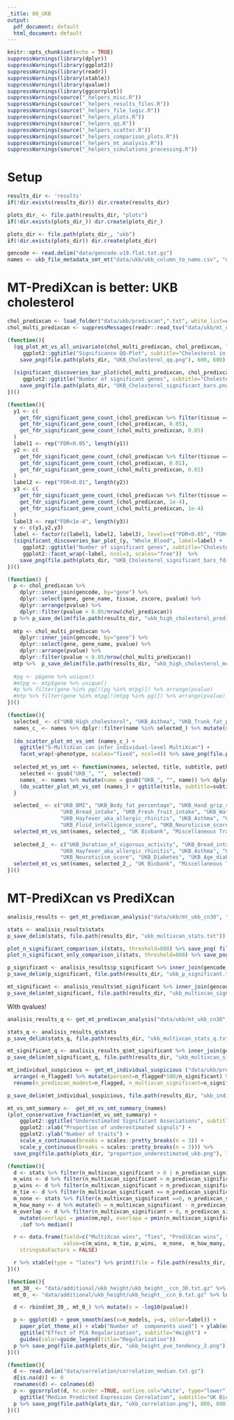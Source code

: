 ```yaml
---
_title: 00_UKB
output:
  pdf_document: default
  html_document: default
---
```


```r
knitr::opts_chunk$set(echo = TRUE)
suppressWarnings(library(dplyr))
suppressWarnings(library(ggplot2))
suppressWarnings(library(readr))
suppressWarnings(library(xtable))
suppressWarnings(library(qvalue))
suppressWarnings(library(ggcorrplot))
suppressWarnings(source("_helpers_misc.R"))
suppressWarnings(source("_helpers_results_files.R"))
suppressWarnings(source("_helpers_file_logic.R"))
suppressWarnings(source("_helpers_plots.R"))
suppressWarnings(source("_helpers_qq.R"))
suppressWarnings(source("_helpers_scatter.R"))
suppressWarnings(source("_helpers_comparison_plots.R"))
suppressWarnings(source("_helpers_mt_analysis.R"))
suppressWarnings(source("_helpers_simulations_processing.R"))
```

# Setup

```r
results_dir <- 'results'
if(!dir.exists(results_dir)) dir.create(results_dir)

plots_dir_ <- file.path(results_dir, "plots")
if(!dir.exists(plots_dir_)) dir.create(plots_dir_)

plots_dir <- file.path(plots_dir_, "ukb")
if(!dir.exists(plots_dir)) dir.create(plots_dir)
```

```r
gencode <- read.delim("data/gencode.v19.flat.txt.gz")
names <- ukb_file_metadata_smt_mt("data/ukb/ukb_column_to_name.csv", "data/ukb/smt_ukb_ccn_30", "data/ukb/mt_ukb_cn30")
```

# MT-PrediXcan is better: UKB cholesterol

```r
chol_predixcan <- load_folder("data/ukb/predixcan",".txt", white_list=c("UKB_High_cholesterol")) %>% rename(tissue=model)
chol_multi_predixcan <- suppressMessages(readr::read_tsv("data/ukb/mt_ukb_cn30/UKB_High_cholesterol_c20002_1536.txt"))
```

```r
(function(){
  (qq_plot_mt_vs_all_univariate(chol_multi_predixcan, chol_predixcan, "Whole_Blood") + 
     ggplot2::ggtitle("Significance QQ-Plot", subtitle="Cholesterol in UK Biobank")) %>%
    save_png(file.path(plots_dir, "UKB_Cholesterol_qq.png"), 600, 600)
  
  (significant_discoveries_bar_plot(chol_multi_predixcan, chol_predixcan, "Whole_Blood") + 
     ggplot2::ggtitle("Number of significant genes", subtitle="Cholesterol in UK Biobank")) %>%
    save_png(file.path(plots_dir, "UKB_Cholesterol_significant_bars.png"), 600, 600)
})()
```

```r
(function(){
  y1 <- c(
    get_fdr_significant_gene_count_(chol_predixcan %>% filter(tissue == "Whole_Blood"), 0.05),
    get_fdr_significant_gene_count_(chol_predixcan, 0.05),
    get_fdr_significant_gene_count_(chol_multi_predixcan, 0.05)
  )
  label1 <- rep("FDR<0.05", length(y1))
  y2 <- c(
    get_fdr_significant_gene_count_(chol_predixcan %>% filter(tissue == "Whole_Blood"), 0.01),
    get_fdr_significant_gene_count_(chol_predixcan, 0.01),
    get_fdr_significant_gene_count_(chol_multi_predixcan, 0.01)
  )
  label2 <- rep("FDR<0.01", length(y2))
  y3 <- c(
    get_fdr_significant_gene_count_(chol_predixcan %>% filter(tissue == "Whole_Blood"), 1e-4),
    get_fdr_significant_gene_count_(chol_predixcan, 1e-4),
    get_fdr_significant_gene_count_(chol_multi_predixcan, 1e-4)
  )
  label3 <- rep("FDR<1e-4", length(y3))
  y <- c(y1,y2,y3)
  label <- factor(c(label1, label2, label3), levels=c("FDR<0.05", "FDR<0.01","FDR<1e-4"))
  (significant_discoveries_bar_plot_(y, "Whole_Blood", label=label) + 
     ggplot2::ggtitle("Number of significant genes", subtitle="Cholesterol in UK Biobank") +
     ggplot2::facet_wrap(~label, ncol=3, scales="free"))  %>%
    save_png(file.path(plots_dir, "UKB_Cholesterol_significant_bars_fdr.png"), 500, 1500)
})()
```

```r
(function() {
  p <- chol_predixcan %>% 
    dplyr::inner_join(gencode, by="gene") %>% 
    dplyr::select(gene, gene_name, tissue, zscore, pvalue) %>%
    dplyr::arrange(pvalue) %>%
    dplyr::filter(pvalue < 0.05/nrow(chol_predixcan))
  p %>% p_save_delim(file.path(results_dir, "ukb_high_cholesterol_predixcan_significant.txt"))
  
  mtp <- chol_multi_predixcan %>% 
    dplyr::inner_join(gencode, by="gene") %>% 
    dplyr::select(gene, gene_name, pvalue) %>%
    dplyr::arrange(pvalue) %>%
    dplyr::filter(pvalue < 0.05/nrow(chol_multi_predixcan))
  mtp %>%  p_save_delim(file.path(results_dir, "ukb_high_cholesterol_multixcan_significant.txt"))
  
  #pg <- p$gene %>% unique()
  #mtpg <- mtp$gene %>% unique()
  #p %>% filter(gene %in% pg[!(pg %in% mtpg)]) %>% arrange(pvalue)
  #mtp %>% filter(gene %in% mtpg[!(mtpg %in% pg)]) %>% arrange(pvalue)
})()
```

```r
(function(){
  selected_ <- c("UKB_High_cholesterol", "UKB_Asthma", "UKB_Trunk_fat_percentage", "UKB_Sleep_duration")
  names_c_ <- names %>% dplyr::filter(name %in% selected_) %>% mutate(name = factor(name, levels=selected_)) %>% arrange(name)
  
  (do_scatter_plot_mt_vs_smt (names_c_) + 
    ggtitle("S-MultiXcan can infer individual-level MultiXcan") + 
    facet_wrap(~phenotype, scales="fixed", ncol=4)) %>% save_png(file.path(plots_dir, "smt_vs_mt_ukb.png"), height=400, width=1100)
  
  selected_mt_vs_smt <- function(names, selected, title, subtitle, path, columns=4) {
    selected <- gsub("UKB_", "",  selected)
    names_ <- names %>% mutate(name = gsub("UKB_", "", name)) %>% dplyr::filter(name %in% selected) %>% mutate(name = factor(name, levels=selected)) %>% arrange(name)
    (do_scatter_plot_mt_vs_smt (names_) + ggtitle(title, subtitle=subtitle) + facet_wrap(~phenotype, scales="free", ncol =columns)) %>% save_png(path, height=1300, width=1300)
  }

  selected_ <- c("UKB_BMI", "UKB_Body_fat_percentage", "UKB_Hand_grip_strength_left", "UKB_Duration_of_vigorous_activity",
                 "UKB_Bread_intake", "UKB_Fresh_fruit_intake", "UKB_Water_intake", "UKB_Forced_vital_capacity_Best_measure",
                 "UKB_Hayfever_aka_allergic_rhinitis", "UKB_Asthma", "UKB_Age_asthma_diagnosed", "UKB_Eczema_aka_dermatitis",
                 "UKB_Fluid_intelligence_score", "UKB_Neuroticism_score", "UKB_Diabetes", "UKB_Age_diabetes_diagnosed")
  selected_mt_vs_smt(names, selected_, "UK Biobank", "Miscellaneous Traits", file.path(plots_dir, "smt_vs_mt_ukb_supp.png"))
  
  selected_2_ <- c("UKB_Duration_of_vigorous_activity", "UKB_Bread_intake", "UKB_Forced_vital_capacity_Best_measure",
                 "UKB_Hayfever_aka_allergic_rhinitis", "UKB_Asthma", "UKB_Eczema_aka_dermatitis",
                 "UKB_Neuroticism_score", "UKB_Diabetes", "UKB_Age_diabetes_diagnosed")
  selected_mt_vs_smt(names, selected_2_, "UK Biobank", "Miscellaneous Traits", file.path(plots_dir, "smt_vs_mt_ukb_supp_2.png"), columns = 3)
})()
```

# MT-PrediXcan vs PrediXcan

```r
analisis_results <- get_mt_predixcan_analysis("data/ukb/mt_ukb_cn30", "data/ukb/predixcan")#, verbose=TRUE)
```

```r
stats <- analisis_results$stats
p_save_delim(stats, file.path(results_dir, "ukb_multixcan_stats.txt"))

plot_n_significant_comparison_i(stats, threshold=800) %>% save_png( file.path(plots_dir, "ukb_mt_vs_p_number_significant.png"), height=800, width=800)
plot_n_significant_only_comparison_i(stats, threshold=800) %>% save_png( file.path(plots_dir, "ukb_mt_only_vs_p_only_number_significant.png"), height=800, width=800)

p_significant <- analisis_results$p_significant %>% inner_join(gencode, by="gene") %>% select(phenotype, model, gene, gene_name, zscore,  pvalue,  n_samples)
p_save_delim(p_significant, file.path(results_dir, "ukb_p_significant.txt"))

mt_significant <- analisis_results$mt_significant %>% inner_join(gencode, by="gene") %>% select(phenotype, gene, gene_name, pvalue, n_models, n_used, n_samples)
p_save_delim(mt_significant, file.path(results_dir, "ukb_multixcan_significant.txt"))
```


With qvalues!

```r
analisis_results_q <- get_mt_predixcan_analysis("data/ukb/mt_ukb_cn30", "data/ukb/predixcan", verbose=TRUE, stats_f_=get_p_mt_stats_q_)
```

```r
stats_q <- analisis_results_q$stats
p_save_delim(stats_q, file.path(results_dir, "ukb_multixcan_stats_q.txt"))

mt_significant_q <- analisis_results_q$mt_significant %>% inner_join(gencode, by="gene") %>% select(phenotype, gene, gene_name, pvalue, n_models, n_used, n_samples)
p_save_delim(mt_significant_q, file.path(results_dir, "ukb_multixcan_significant_q.txt"))
```

```r
mt_individual_suspicious <- get_mt_individual_suspicious ("data/ukb/predixcan", "data/ukb/mt_ukb_cn30") %>% 
  arrange(-n_flagged) %>% mutate(percent=n_flagged*100/n_significant) %>% mutate(percent = format(percent, digits=2, nsmall=2)) %>%
  rename(n_predixcan_modest=n_flagged, n_multixcan_significant=n_significant)

p_save_delim(mt_individual_suspicious, file.path(results_dir, "ukb_individual_pm.txt"))
```

```r
mt_vs_smt_summary <-  get_mt_vs_smt_summary_(names)
(plot_conservative_fraction(mt_vs_smt_summary) + 
    ggplot2::ggtitle("Underestimated Significant Associations", subtitle ="Traits in UK Biobank") +
    ggplot2::xlab("Proportion of underestimated signals") +
    ggplot2::ylab("Number of traits") +
    scale_x_continuous(breaks = scales::pretty_breaks(n = 3)) +
    scale_y_continuous(breaks = scales::pretty_breaks(n = 3))) %>%
  save_png(file.path(plots_dir, "proportion_underestimated_ukb.png"), 700, 700)
```



```r
(function(){
  d <- stats %>% filter(n_multixcan_significant > 0 | n_predixcan_significant > 0)
  m_wins <- d %>% filter(n_multixcan_significant > n_predixcan_significant) %>% nrow()
  p_wins <- d %>% filter(n_multixcan_significant < n_predixcan_significant) %>% nrow()
  m_tie <- d %>% filter(n_multixcan_significant == n_predixcan_significant) %>% nrow()
  m_none <- stats %>% filter(n_multixcan_significant ==0, n_predixcan_significant == 0) %>% nrow()
  m_how_many <- d %>% mutate(h = n_multixcan_significant - n_predixcan_significant) %>% .$h %>% median()
  m_overlap <- d %>% filter(n_multixcan_significant > 0, n_predixcan_significant > 0) %>%mutate(nm = n_multixcan_significant - n_multixcan_only, np = n_predixcan_significant - n_predixcan_only) %>%
    mutate(overlapi = pmin(nm,np), overlapa = pmin(n_multixcan_significant, n_predixcan_significant)) %>% mutate(of = overlapi*100.0/overlapa) %>% #mutate(of = pmin(of, 100)) %>%
    .$of %>% median()

  r <- data.frame(field=c("MultiXcan wins", "Ties", "PrediXcan wins", "No detection", "MultiXcan Median Improvement", "Median overlap"),
                  value=c(m_wins, m_tie, p_wins,  m_none,  m_how_many, m_overlap),
    stringsAsFactors = FALSE)

  r %>% xtable(type = "latex") %>% print(file = file.path(results_dir, "ukb_summary.tex"))
})()
```

```r
(function(){
  mt_30_ <- "data/additional/ukb_height/ukb_height__ccn_30.txt.gz" %>% load_mt_("multixcan", "condition number 30") %>% select(gene, pvalue, label, n_models)
  mt_0_ <- "data/additional/ukb_height/ukb_height__ccn_0.txt.gz" %>% load_mt_("multixcan", "None") %>% select(gene, pvalue, label, n_models)

  d <- rbind(mt_30_, mt_0_) %>% mutate(s = -log10(pvalue))

  p <- ggplot(d) + geom_smooth(aes(x=n_models, y=s, color=label)) +
    paper_plot_theme_a() + xlab("Number of  components used") + ylab(expression(Significance~(-log10(pvalue)))) +
    ggtitle("Effect of PCA Regularization", subtitle="Height") + 
    guides(color=guide_legend(title="Regularization"))
  p %>% save_png(file.path(plots_dir, "ukb_height_pve_tendency_2.png"), 800, 800)
})()
```


```r
(function(){
  d <- read.delim("data/correlation/correlation_median.txt.gz")
  d[is.na(d)] <- 0
  rownames(d) <- colnames(d)
  p <- ggcorrplot(d, hc.order =TRUE, outline.col="white", type="lower", colors = c("#6D9EC1", "white", "#E46726")) +
    ggtitle("Median Predicted Expression Correlation", subtitle="UK Biobank")
  p %>% save_png(file.path(plots_dir, "ukb_correlation.png"), 800, 800) 
})()
```